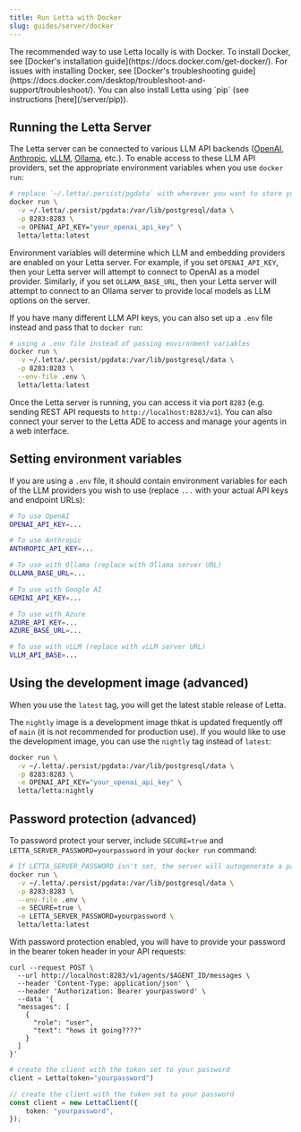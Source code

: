 ```yaml
---
title: Run Letta with Docker
slug: guides/server/docker
---
```



<Note>
The recommended way to use Letta locally is with Docker.
To install Docker, see [Docker's installation guide](https://docs.docker.com/get-docker/).
For issues with installing Docker, see [Docker's troubleshooting guide](https://docs.docker.com/desktop/troubleshoot-and-support/troubleshoot/).
You can also install Letta using `pip` (see instructions [here](/server/pip)).
</Note>

## Running the Letta Server

The Letta server can be connected to various LLM API backends ([OpenAI](https://docs.letta.com/models/openai), [Anthropic](https://docs.letta.com/models/anthropic), [vLLM](https://docs.letta.com/models/vllm), [Ollama](https://docs.letta.com/models/ollama), etc.). To enable access to these LLM API providers, set the appropriate environment variables when you use `docker run`:
```sh
# replace `~/.letta/.persist/pgdata` with wherever you want to store your agent data
docker run \
  -v ~/.letta/.persist/pgdata:/var/lib/postgresql/data \
  -p 8283:8283 \
  -e OPENAI_API_KEY="your_openai_api_key" \
  letta/letta:latest
```

Environment variables will determine which LLM and embedding providers are enabled on your Letta server.
For example, if you set `OPENAI_API_KEY`, then your Letta server will attempt to connect to OpenAI as a model provider.
Similarly, if you set `OLLAMA_BASE_URL`, then your Letta server will attempt to connect to an Ollama server to provide local models as LLM options on the server.

If you have many different LLM API keys, you can also set up a `.env` file instead and pass that to `docker run`:
```sh
# using a .env file instead of passing environment variables
docker run \
  -v ~/.letta/.persist/pgdata:/var/lib/postgresql/data \
  -p 8283:8283 \
  --env-file .env \
  letta/letta:latest
```

Once the Letta server is running, you can access it via port `8283` (e.g. sending REST API requests to `http://localhost:8283/v1`). You can also connect your server to the Letta ADE to access and manage your agents in a web interface.

## Setting environment variables
If you are using a `.env` file, it should contain environment variables for each of the LLM providers you wish to use (replace `...` with your actual API keys and endpoint URLs):
<CodeGroup>
```sh .env file
# To use OpenAI
OPENAI_API_KEY=...

# To use Anthropic
ANTHROPIC_API_KEY=...

# To use with Ollama (replace with Ollama server URL)
OLLAMA_BASE_URL=...

# To use with Google AI
GEMINI_API_KEY=...

# To use with Azure
AZURE_API_KEY=...
AZURE_BASE_URL=...

# To use with vLLM (replace with vLLM server URL)
VLLM_API_BASE=...
```
</CodeGroup>

## Using the development image (advanced)
When you use the `latest` tag, you will get the latest stable release of Letta.

The `nightly` image is a development image thkat is updated frequently off of `main` (it is not recommended for production use).
If you would like to use the development image, you can use the `nightly` tag instead of `latest`:
```sh
docker run \
  -v ~/.letta/.persist/pgdata:/var/lib/postgresql/data \
  -p 8283:8283 \
  -e OPENAI_API_KEY="your_openai_api_key" \
  letta/letta:nightly
```

## Password protection (advanced)
To password protect your server, include `SECURE=true` and `LETTA_SERVER_PASSWORD=yourpassword` in your `docker run` command:
```sh
# If LETTA_SERVER_PASSWORD isn't set, the server will autogenerate a password
docker run \
  -v ~/.letta/.persist/pgdata:/var/lib/postgresql/data \
  -p 8283:8283 \
  --env-file .env \
  -e SECURE=true \
  -e LETTA_SERVER_PASSWORD=yourpassword \
  letta/letta:latest
```

With password protection enabled, you will have to provide your password in the bearer token header in your API requests:
<CodeGroup>
```curl curl
curl --request POST \
  --url http://localhost:8283/v1/agents/$AGENT_ID/messages \
  --header 'Content-Type: application/json' \
  --header 'Authorization: Bearer yourpassword' \
  --data '{
  "messages": [
    {
      "role": "user",
      "text": "hows it going????"
    }
  ]
}'
```
```python title="python" maxLines=50
# create the client with the token set to your password
client = Letta(token="yourpassword")
```
```typescript TypeScript maxLines=50
// create the client with the token set to your password
const client = new LettaClient({
    token: "yourpassword",
});
```
</CodeGroup>
